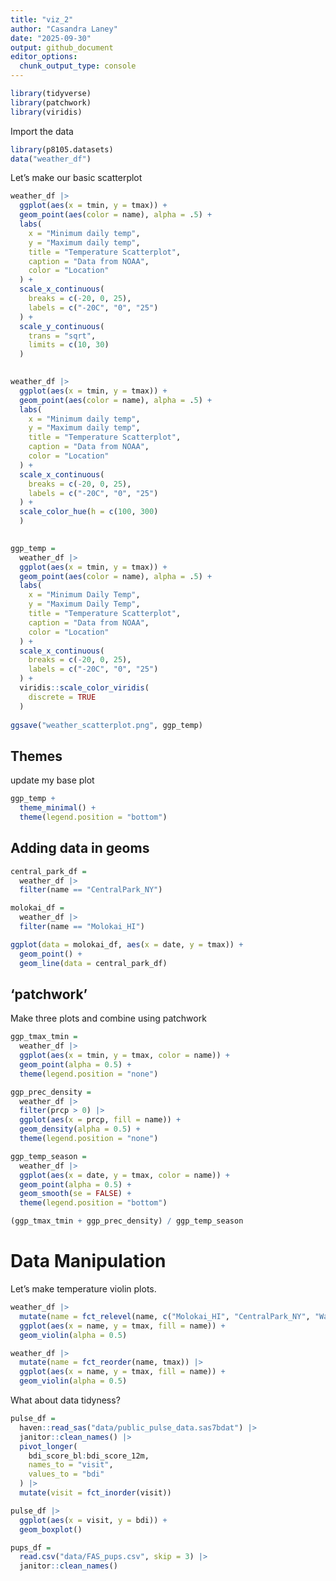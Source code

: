 ```yaml
---
title: "viz_2"
author: "Casandra Laney"
date: "2025-09-30"
output: github_document
editor_options: 
  chunk_output_type: console
---
```


```r
library(tidyverse)
library(patchwork)
library(viridis)

```

Import the data

```r
library(p8105.datasets)
data("weather_df")

```

Let's make our basic scatterplot

```r
weather_df |> 
  ggplot(aes(x = tmin, y = tmax)) + 
  geom_point(aes(color = name), alpha = .5) +
  labs(
    x = "Minimum daily temp",
    y = "Maximum daily temp",
    title = "Temperature Scatterplot",
    caption = "Data from NOAA",
    color = "Location"
  ) +
  scale_x_continuous(
    breaks = c(-20, 0, 25),
    labels = c("-20C", "0", "25")
  ) +
  scale_y_continuous(
    trans = "sqrt",
    limits = c(10, 30)
  )
  
```


```r
weather_df |> 
  ggplot(aes(x = tmin, y = tmax)) + 
  geom_point(aes(color = name), alpha = .5) +
  labs(
    x = "Minimum daily temp",
    y = "Maximum daily temp",
    title = "Temperature Scatterplot",
    caption = "Data from NOAA",
    color = "Location"
  ) +
  scale_x_continuous(
    breaks = c(-20, 0, 25),
    labels = c("-20C", "0", "25")
  ) +
  scale_color_hue(h = c(100, 300)
  )
  
```


```r
ggp_temp = 
  weather_df |> 
  ggplot(aes(x = tmin, y = tmax)) + 
  geom_point(aes(color = name), alpha = .5) +
  labs(
    x = "Minimum Daily Temp",
    y = "Maximum Daily Temp",
    title = "Temperature Scatterplot",
    caption = "Data from NOAA",
    color = "Location"
  ) +
  scale_x_continuous(
    breaks = c(-20, 0, 25),
    labels = c("-20C", "0", "25")
  ) +
  viridis::scale_color_viridis(
    discrete = TRUE
  )
  
ggsave("weather_scatterplot.png", ggp_temp)
```

## Themes

update my base plot

```r
ggp_temp +
  theme_minimal() +
  theme(legend.position = "bottom")
```

## Adding data in geoms

```r
central_park_df = 
  weather_df |>
  filter(name == "CentralPark_NY")

molokai_df =
  weather_df |>
  filter(name == "Molokai_HI")

ggplot(data = molokai_df, aes(x = date, y = tmax)) +
  geom_point() +
  geom_line(data = central_park_df)

```

## 'patchwork'

Make three plots and combine using patchwork

```r
ggp_tmax_tmin = 
  weather_df |>
  ggplot(aes(x = tmin, y = tmax, color = name)) + 
  geom_point(alpha = 0.5) +
  theme(legend.position = "none")

ggp_prec_density =
  weather_df |>
  filter(prcp > 0) |>
  ggplot(aes(x = prcp, fill = name)) +
  geom_density(alpha = 0.5) +
  theme(legend.position = "none")

ggp_temp_season =
  weather_df |>
  ggplot(aes(x = date, y = tmax, color = name)) +
  geom_point(alpha = 0.5) +
  geom_smooth(se = FALSE) +
  theme(legend.position = "bottom")

(ggp_tmax_tmin + ggp_prec_density) / ggp_temp_season
```

# Data Manipulation

Let's make temperature violin plots.

```r
weather_df |>
  mutate(name = fct_relevel(name, c("Molokai_HI", "CentralPark_NY", "Waterhole_WA"))) |>
  ggplot(aes(x = name, y = tmax, fill = name)) +
  geom_violin(alpha = 0.5)

```

```r
weather_df |>
  mutate(name = fct_reorder(name, tmax)) |>
  ggplot(aes(x = name, y = tmax, fill = name)) +
  geom_violin(alpha = 0.5)

```

What about data tidyness?

```r
pulse_df =
  haven::read_sas("data/public_pulse_data.sas7bdat") |>
  janitor::clean_names() |>
  pivot_longer(
    bdi_score_bl:bdi_score_12m,
    names_to = "visit",
    values_to = "bdi"
  ) |>
  mutate(visit = fct_inorder(visit))

pulse_df |>
  ggplot(aes(x = visit, y = bdi)) +
  geom_boxplot()
```



```r
pups_df =
  read.csv("data/FAS_pups.csv", skip = 3) |>
  janitor::clean_names()

```

